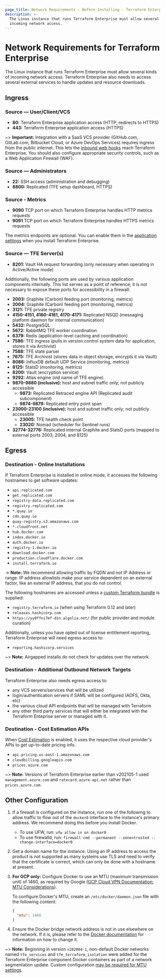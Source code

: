 ```yaml
---
page_title: Network Requirements - Before Installing - Terraform Enterprise
description: >-
  The Linux instance that runs Terraform Enterprise must allow several kinds of
  incoming network access.
---
```


# Network Requirements for Terraform Enterprise

The Linux instance that runs Terraform Enterprise must allow several kinds of incoming network access. Terraform Enterprise also needs to access several external services to handle updates and resource downloads.

## Ingress

### Source — User/Client/VCS

- **80:** Terraform Enterprise application access (HTTP; redirects to HTTPS)
- **443:** Terraform Enterprise application access (HTTPS)

~> **Important:** Integration with a SaaS VCS provider (GitHub.com, GitLab.com, Bitbucket Cloud, or Azure DevOps Services) requires ingress from the public internet. This lets the [inbound web hooks](/terraform/enterprise/vcs#webhooks) reach Terraform Enterprise. You should also configure appropriate security controls, such as a Web Application Firewall (WAF).

### Source — Administrators

- **22:** SSH access (administration and debugging)
- **8800:** Replicated (TFE setup dashboard, HTTPS)

### Source - Metrics

- **9090** TCP port on which Terraform Enterprise handles HTTP metrics requests
- **9091** TCP port on which Terraform Enterprise handles HTTPS metrics requests

The metrics endpoints are optional. You can enable them in the [application settings](/terraform/enterprise/install/automated/automating-the-installer#available-settings) when you install Terraform Enterprise.

### Source — TFE Server(s)

- **8201:** Vault HA request forwarding (only necessary when operating in Active/Active mode)

Additionally, the following ports are used by various application components internally.
This list serves as a point of reference; it is not necessary to expose these ports
for accessibility in a firewall:

- **2003:** Graphite (Carbon) feeding port (monitoring, metrics)
- **2004:** Graphite (Carbon) feeding port (monitoring, metrics)
- **3121:** TFE private registry
- **4150-4151, 4160-4161, 4170-4171:** Replicated NSQD (messaging platform daemon for internal communication)
- **5432:** PostgreSQL
- **5672:** RabbitMQ TFE worker coordination
- **6379:** Redis (application-level caching and coordination)
- **7586:** TFE ingress (pulls in version control system data for application, stores it via Archivist)
- **7588:** TFE state parser
- **7675:** TFE Archivist (stores data in object storage, encrypts it via Vault)
- **8086:** InfluxDB default UDP Service (monitoring, metrics)
- **8125:** StatsD (monitoring, metrics)
- **8200:** Vault (encryption service)
- **9292:** Atlas engine (old name of TFE engine)
- **9870-9880 (inclusive):** host and subnet traffic only; not publicly accessible
  - **9873:** Replicated Retraced engine API (Replicated audit subcomponent)
  - **9874-9879:** Replicated entry point span
- **23000-23100 (inclusive):** host and subnet traffic only; not publicly accessible
  - **23005:** TFE health check point
  - **23020:** Nomad (scheduler for Sentinel runs)
- **32774-32776:** Replicated internal Graphite and StatsD ports (mapped to external ports 2003, 2004, and 8125)

## Egress

### Destination - Online Installations

If Terraform Enterprise is installed in online mode, it accesses the following hostnames to get software updates:

- `api.replicated.com`
- `get.replicated.com`
- `registry-data.replicated.com`
- `registry.replicated.com`
- `*.quay.io`
- `cdn.quay.io`
- `quay-registry.s3.amazonaws.com`
- `*.cloudfront.net`
- `hub.docker.com`
- `index.docker.io`
- `auth.docker.io`
- `registry-1.docker.io`
- `download.docker.com`
- `production.cloudflare.docker.com`
- `install.terraform.io`

-> **Note:** We recommend allowing traffic by FQDN and not IP Address or range. IP address allowlists make your service dependent on an external factor, like an external IP address, that you do not control.

The following hostnames are accessed unless a
[custom Terraform bundle](/terraform/enterprise/run/install-software#custom-and-community-providers)
is supplied:

- `registry.terraform.io` (when using Terraform 0.12 and later)
- `releases.hashicorp.com`
- `https://yy0ffni7mf-dsn.algolia.net/` (for public provider and module curation)

Additionally, unless you have opted out of license entitlement reporting, Terraform Enterprise will need egress access to:

- `reporting.hashicorp.services`

~> **Note:** Airgapped installs do not check for updates over the network.

### Destination - Additional Outbound Network Targets

Terraform Enterprise also needs egress access to:

- any VCS servers/services that will be utilized
- login/authentication servers if SAML will be configured (ADFS, Okta, etc)
- the various cloud API endpoints that will be managed with Terraform
- any other third party services that will either be integrated with the Terraform Enteprise server or managed with it.

### Destination - Cost Estimation APIs

When [Cost Estimation](/terraform/enterprise/admin/application/integration#cost-estimation-integration) is enabled, it uses the respective cloud provider's APIs to get up-to-date pricing info.

- `api.pricing.us-east-1.amazonaws.com`
- `cloudbilling.googleapis.com`
- `prices.azure.com`

~> **Note:** Versions of Terraform Enterprise earlier than v202105-1 used `management.azure.com` and `ratecard.azure-api.net` rather than `prices.azure.com`.

## Other Configuration

1. If a firewall is configured on the instance, run one of the following to allow traffic to flow out of the `docker0` interface to the instance's primary address. We recommend doing this before you install Docker.

   - To use UFW, run: `ufw allow in on docker0`
   - To use firewalld, run: `firewall-cmd --permanent --zone=trusted --change-interface=docker0`

1. Get a domain name for the instance. Using an IP address to access the product is not supported as many systems use TLS and need to verify that the certificate is correct, which can only be done with a hostname at present.

1. **For GCP only:** Configure Docker to use an MTU (maximum transmission unit) of 1460, as required by Google ([GCP Cloud VPN Documentation: MTU Considerations](https://cloud.google.com/network-connectivity/docs/vpn/concepts/mtu-considerations)).

   To configure Docker's MTU, create an `/etc/docker/daemon.json` file with the following content:

   ```json
   {
     "mtu": 1460
   }
   ```

1. Ensure the Docker bridge network address is not in use elsewhere on the network. If it is, please refer to the [Docker documentation](https://docs.docker.com/network/bridge/) for information on how to change it.

~> **Note:** Beginning in version `v202004-1`, non-default Docker networks named `tfe_services` and `tfe_terraform_isolation` were added for the Terraform Enterprise component Docker containers as part of a network segmentation update. Custom configuration [may be required for MTU settings](https://support.hashicorp.com/hc/en-us/articles/4405507244691).
